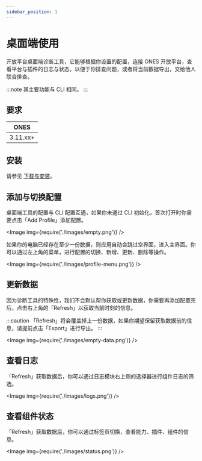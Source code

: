```yaml
---
sidebar_position: 1
---
```



# 桌面端使用

开放平台桌面端诊断工具，它能够根据你设置的配置，连接 ONES 开放平台，查看平台与插件的日志与状态，以便于你排查问题，或者将当前数据导出，交给他人联合排查。

:::note
其主要功能与 CLI 相同。
:::

## 要求

| **ONES** |
| -------- |
| 3.11.xx+ |

## 安装

请参见 [下载与安装](./install#桌面端工具)。

## 添加与切换配置

桌面端工具的配置与 CLI 配置互通，如果你未通过 CLI 初始化，首次打开时你需要点击「Add Profile」添加配置。

<Image img={require('./images/empty.png')} />

如果你的电脑已经存在至少一份数据，则应用自动会跳过空界面，进入主界面。你可以通过左上角的菜单，进行配置的切换、新增、更新、删除等操作。

<Image img={require('./images/profile-menu.png')} />

## 更新数据

因为诊断工具的特殊性，我们不会默认帮你获取或更新数据，你需要再添加配置完后，点击右上角的「Refresh」以获取当前时刻的信息。

:::caution
「Refresh」将会覆盖掉上一份数据，如果你期望保留获取数据前的信息，请提前点击「Export」进行导出。
:::

<Image img={require('./images/empty-data.png')} />

## 查看日志

「Refresh」获取数据后，你可以通过日志模块右上侧的选择器进行组件日志的筛选。

<Image img={require('./images/logs.png')} />

## 查看组件状态

「Refresh」获取数据后，你可以通过标签页切换，查看能力、插件、组件的信息。

<Image img={require('./images/status.png')} />
